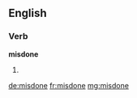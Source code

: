 ==English==

===Verb===
'''misdone'''

# {{past participle of|misdo|lang=en}}

[[de:misdone]]
[[fr:misdone]]
[[mg:misdone]]
